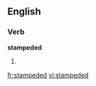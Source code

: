 
==English==

===Verb===
'''stampeded'''

# {{past of|[[stampede]]}}

[[fr:stampeded]]
[[vi:stampeded]]